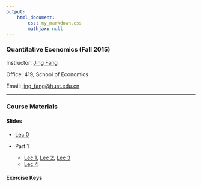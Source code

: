 ```yaml
---
output: 
    html_document:
        css: my_markdown.css
        mathjax: null
---
```


### Quantitative Economics (Fall 2015)

Instructor: [Jing Fang](http://bayeswhu.github.io)

Office: 419, School of Economics

Email: [jing_fang@hust.edu.cn](jing_fang@hust.edu.cn)

-----

### Course Materials

#### Slides

- [Lec 0](qe/Lec0.html)

- Part 1
    + [Lec 1](qe/Lec1.html), [Lec 2](qe/Lec2.html), [Lec 3](qe/Lec3.html)
    + [Lec 4](qe/Lec4.html)
    
<!-- , [Lec 5](qe/Lec5.html)
    + [Lec 6](qe/Lec6.html), [Lec 7](qe/Lec7.html), [Lec 8](qe/Lec8.html), [Lec 9](qe/Lec9.html)
    + [Lec 10](qe/Lec10.html), [Lec 11](qe/Lec11.html)

- part 2
    + [Lec 12](qe/Lec12.html), [Lec 13](qe/Lec13.html)
    + [Lec 14](qe/Lec14.html), [Lec 15](qe/Lec15.html)
    + [Lec 16](qe/Lec16.html) -->

#### Exercise Keys

<!-- - [Key 3](qe/Lec3_Key.ipynb)

- [Key 2](qe/Hw2_key.doc) -->